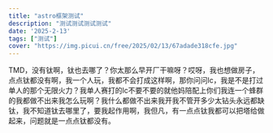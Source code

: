 ```yaml
---
title: "astro框架测试"
description: "测试测试测试测试"
date: '2025-2-13'
tags: ["测试"]
cover: "https://img.picui.cn/free/2025/02/13/67adade318cfe.jpg"
---
```


TMD，没有钛啊，钛也去哪了？你太那么早开厂干嘛呀？哎呀，我也想做房子，点点钛都没有啊，我一个人玩，我都不会打成这样啊，那你问问lc，我是不是打过单人的那个无限火力？我单人赛打的lc不要不要的就他妈陪配上你们我连一个蜂群的我都做不出来我怎么玩啊？我什么都做不出来我开我不管开多少太钻头永远都缺钛，我不知道钛去哪里了，要我起作用啊，我但凡，有一点点钛我都可以把塔给做起来，问题就是一点点钛都没有。
